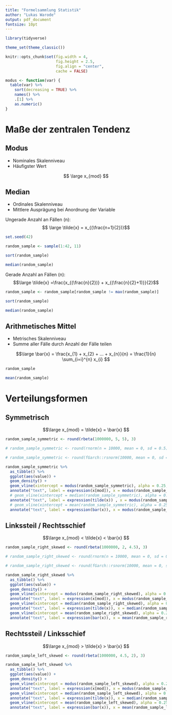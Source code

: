 ```yaml
---
title: "Formelsammlung Statistik"
author: "Lukas Warode"
output: pdf_document
fontsize: 10pt
---
```


```r
library(tidyverse)

theme_set(theme_classic())

knitr::opts_chunk$set(fig.width = 4, 
                      fig.height = 2.5, 
                      fig.align = "center",
                      cache = FALSE)

modus <- function(var) {
  table(var) %>% 
    sort(decreasing = TRUE) %>% 
    names() %>% 
    .[1] %>% 
    as.numeric()
}
```

# Maße der zentralen Tendenz

## Modus

- Nominales Skalenniveau
- Häufigster Wert

\large 
$$ \large x_{mod} $$ 
\normalsize

## Median

- Ordinales Skalenniveau
- Mittlere Ausprägung bei Anordnung der Variable

Ungerade Anzahl an Fällen (n):
\large
$$ \large \tilde{x} = x_{(\frac{n+1}{2})}$$ 
\normalsize

```r
set.seed(42)

random_sample <- sample(1:42, 11)

sort(random_sample)

median(random_sample)
```

Gerade Anzahl an Fällen (n):
\large 
$$\large \tilde{x} =\frac{x_{(\frac{n}{2})} + x_{(\frac{n}{2}+1)}}{2}$$
\normalsize
```r
random_sample <- random_sample[random_sample != max(random_sample)]

sort(random_sample)

median(random_sample)
```

## Arithmetisches Mittel

- Metrisches Skalenniveau
- Summe aller Fälle durch Anzahl der Fälle teilen

\large 
$$\large \bar{x} = \frac{x_{1} + x_{2} + ... + x_{n}}{n} = \frac{1}{n} \sum_{i=i}^{n} x_{i} $$
\normalsize
```r
random_sample

mean(random_sample)
```

# Verteilungsformen

## Symmetrisch
\large 
$$\large x_{mod} = \tilde{x} = \bar{x} $$
\normalsize
```r
random_sample_symmetric <- round(rbeta(1000000, 5, 5), 3)

# random_sample_symmetric <- round(rnorm(n = 10000, mean = 0, sd = 0.5), 1)

# random_sample_symmetric <- round(fGarch::rsnorm(10000, mean = 0, sd = 0.5, xi = -10), 1)

random_sample_symmetric %>% 
  as_tibble() %>% 
  ggplot(aes(value)) + 
  geom_density() +
  geom_vline(xintercept = modus(random_sample_symmetric), alpha = 0.25, linetype = 2) +
  annotate("text", label = expression(x[mod]), x = modus(random_sample_symmetric), y = 1.5, size = 5) +
  # geom_vline(xintercept = median(random_sample_symmetric), alpha = 0.25, linetype = 2) +
  annotate("text", label = expression(tilde(x)) , x = modus(random_sample_symmetric), y = 1, size = 5) +
  # geom_vline(xintercept = mean(random_sample_symmetric), alpha = 0.25, linetype = 2) +
  annotate("text", label = expression(bar(x)), x = modus(random_sample_symmetric), y = 0.5, size = 5) 
```




## Linkssteil / Rechtsschief
\large 
$$\large x_{mod} < \tilde{x} < \bar{x} $$
\normalsize
```r
random_sample_right_skewed <- round(rbeta(1000000, 2, 4.5), 3)

# random_sample_right_skewed <- round(rnorm(n = 10000, mean = 0, sd = 0.5), 1)

# random_sample_right_skewed <- round(fGarch::rsnorm(10000, mean = 0, sd = 0.5, xi = -10), 1)

random_sample_right_skewed %>% 
  as_tibble() %>% 
  ggplot(aes(value)) + 
  geom_density() +
  geom_vline(xintercept = modus(random_sample_right_skewed), alpha = 0.25, linetype = 2) +
  annotate("text", label = expression(x[mod]), x = modus(random_sample_right_skewed), y = 1.5, size = 5) +
  geom_vline(xintercept = median(random_sample_right_skewed), alpha = 0.25, linetype = 2) +
  annotate("text", label = expression(tilde(x)), x = median(random_sample_right_skewed), y = 1, size = 5) +
  geom_vline(xintercept = mean(random_sample_right_skewed), alpha = 0.25, linetype = 2) +
  annotate("text", label = expression(bar(x)), x = mean(random_sample_right_skewed), y = 0.5, size = 5) 
```

## Rechtssteil / Linksschief
\large 
$$\large x_{mod} > \tilde{x} > \bar{x} $$
\normalsize
```r
random_sample_left_skewed <- round(rbeta(1000000, 4.5, 2), 3)

random_sample_left_skewed %>% 
  as_tibble() %>% 
  ggplot(aes(value)) + 
  geom_density() +
  geom_vline(xintercept = modus(random_sample_left_skewed), alpha = 0.25, linetype = 2) +
  annotate("text", label = expression(x[mod]), x = modus(random_sample_left_skewed), y = 1.5, size = 5) +
  geom_vline(xintercept = median(random_sample_left_skewed), alpha = 0.25, linetype = 2) +
  annotate("text", label = expression(tilde(x)), x = median(random_sample_left_skewed), y = 1, size = 5) +
  geom_vline(xintercept = mean(random_sample_left_skewed), alpha = 0.25, linetype = 2) +
  annotate("text", label = expression(bar(x)), x = mean(random_sample_left_skewed), y = 0.5, size = 5) 
```

